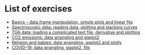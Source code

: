 # List of exercises

- [Basics – data.frame manipulation, simple plots and linear fits](Exo/Rexercises-plot0.html)
- [Spectroscopic data: reading data, plotting and stacking curves](Exo/Rexercises-spectro.html)
- [TGA data: loading a complicated text file, derivative and plotting](Exo/Rexercises-tga.html)
- [CO2 emissions: data wrangling and ggplot2](Exo/Rexercises-co2.html)
- [Religion and babies: data wrangling, ggplot2 and plotly](Exo/Rexercises-religion_babies.html)
- [COVID-19: data wrangling, ggplot2, fits](Exo/Rexercises-covid.html)



